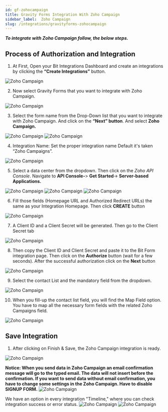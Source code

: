 ```yaml
---
id: gf-zohocampaign
title: Gravity Forms Integration With Zoho Campaign
sidebar_label:  Zoho Campaign
slug: /integrations/gravityforms-zohocampaign
---
```



***To integrate with Zoho Campaign follow, the below steps.***


## Process of Authorization and Integration
1. At First, Open your Bit Integrations Dashboard and create an integrations by clicking the **“Create Integrations”** button.
 <Image src="Zoho Campaigns/Create Integrations" alt="Zoho Campaign" w="1020" h="350" />


2. Now select Gravity Forms that you want to integrate with Zoho Campaign.
 <Image src="Zoho Campaigns/select Contact Form 7" alt="Zoho Campaign" w="1020" h="350" />

3. Select the form name from the Drop-Down list that you want to integrate with Zoho Campaign. And click on the **“Next” button**. And select **Zoho Campaign.**
 <Image src="Zoho Campaigns/Gravity-Forms" alt="Zoho Campaign" w="1020" h="350" />
 <Image src="Zoho Campaigns/select zoho campaigns" alt="Zoho Campaign" w="1020" h="350" />

4. Integration Name: Set the proper integration name Default it's taken “Zoho Campaigns”.
 <Image src="Zoho Campaigns/integration name" alt="Zoho Campaign" w="1020" h="350" />

5. Select a data center from the dropdown. Then click on the *Zoho API Console*. Navigate to **API Console-**> **Get Started**-> **Server-based Applications.** 
 <Image src="Zoho Campaigns/select data center" alt="Zoho Campaign" w="1020" h="350" />
 <Image src="Zoho Campaigns/get-started" alt="Zoho Campaign" w="1020" h="350" />
 <Image src="Zoho Campaigns/server-based-applications" alt="Zoho Campaign" w="1020" h="350" />


6. Fill those fields (Homepage URL and Authorized Redirect URLs) the same as your Integration Homepage. Then click **CREATE** button
 <Image src="Zoho Campaigns/create applications" alt="Zoho Campaign" w="1020" h="350" />


7. A Client ID and a Client Secret will be generated. Then go to the Client Secret tab
 <Image src="Zoho Campaigns/client id and serect" alt="Zoho Campaign" w="1020" h="300" />

8. Then copy the Client ID and Client Secret and paste it to the Bit Form integration page. Then click on the **Authorize** button (wait for a few seconds). After the successful authorization click on the **Next** button
 <Image src="Zoho Campaigns/authorize" alt="Zoho Campaign" w="1020" h="300" />

9. Select the contact List and the mandatory field from the dropdown.
 <Image src="Zoho Campaigns/select list" alt="Zoho Campaign" w="1020" h="300" />


10. When you fill-up the contact list field, you will find the Map Field option. You have to map all the necessary form fields with the related Zoho Campaigns field.
 <Image src="Zoho Campaigns/field mapping" alt="Zoho Campaign" w="1020" h="300" />


## Save Integration
1. After clicking on Finish & Save, the Zoho Campaign integration is ready.
 <Image src="Zoho Campaigns/save and finish" alt="Zoho Campaign" w="1020" h="350" />
 
**Notice: When you send data in Zoho Campaign an email confirmation message will go to the typed email. The data will not insert before the confirmation. If you want to send data without email confirmation, you have to change some settings in the Zoho Campaign. Have to disable SIGNUP FORM.**
 <Image src="Zoho Campaigns/SignUP-Form" alt="Zoho Campaign" w="1020" h="350" />

We have an option in every integration "Timeline," where you can check integration success or error status.
 <Image src="Zoho Campaigns/integrations dashbord" alt="Zoho Campaign" w="1020" h="350" />
 <Image src="Zoho Campaigns/timeline" alt="Zoho Campaign" w="1020" h="350" />
